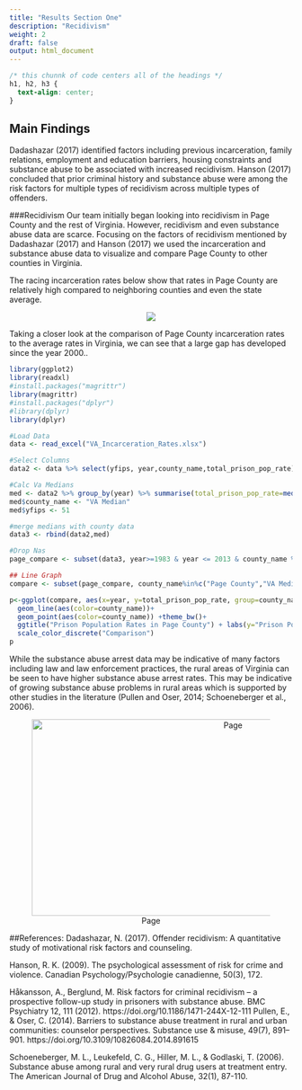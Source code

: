 ```yaml
---
title: "Results Section One"
description: "Recidivism"
weight: 2
draft: false
output: html_document
---
```


```css
/* this chunnk of code centers all of the headings */
h1, h2, h3 {
  text-align: center;
}
```

## Main Findings 

Dadashazar (2017) identified factors including previous incarceration, family relations, employment and education barriers, housing constraints and substance abuse to be associated with increased recidivism. 
Hanson (2017) concluded that prior criminal history and substance abuse were among the risk factors for multiple types of recidivism across multiple types of offenders.

###Recidivism
Our team initially began looking into recidivism in Page County and the rest of Virginia. However, recidivism and even substance abuse data are scarce. Focusing on the factors of recidivism mentioned by Dadashazar (2017) and Hanson (2017) we used the incarceration and substance abuse data to visualize and compare Page County to other counties in Virginia. 

The racing incarceration rates below show that rates in Page County are relatively high compared to neighboring counties and even the state average. 

<center>

![](/dspg20page/images/race3.gif)
</center>

Taking a closer look at the comparison of Page County incarceration rates to the average rates in Virginia, we can see that a large gap has developed since the year 2000..

```r
library(ggplot2)
library(readxl)
#install.packages("magrittr")
library(magrittr)
#install.packages("dplyr")
#library(dplyr)
library(dplyr)

#Load Data
data <- read_excel("VA_Incarceration_Rates.xlsx")

#Select Columns
data2 <- data %>% select(yfips, year,county_name,total_prison_pop_rate)

#Calc Va Medians
med <- data2 %>% group_by(year) %>% summarise(total_prison_pop_rate=median(total_prison_pop_rate, na.rm = TRUE))
med$county_name <- "VA Median"
med$yfips <- 51

#merge medians with county data
data3 <- rbind(data2,med)

#Drop Nas
page_compare <- subset(data3, year>=1983 & year <= 2013 & county_name %in% c("Greene County", "Rappahanock County", "Warren County", "VA Median", "Page County", "Rockingham County", "Madison County", "Shenandoah County"))

## Line Graph
compare <- subset(page_compare, county_name%in%c("Page County","VA Median"))

p<-ggplot(compare, aes(x=year, y=total_prison_pop_rate, group=county_name)) +
  geom_line(aes(color=county_name))+
  geom_point(aes(color=county_name)) +theme_bw()+
  ggtitle("Prison Population Rates in Page County") + labs(y="Prison Population Rate")+
  scale_color_discrete("Comparison")
p
```



While the substance abuse arrest data may be indicative of many factors including law and law enforcement practices, the rural areas of Virginia can be seen to have higher substance abuse arrest rates. This may be indicative of growing substance abuse problems in rural areas which is supported by other studies in the literature (Pullen and Oser, 2014; Schoeneberger et al., 2006).
</center>
<center>
![Page](/dspg20page/images/substance_arrests.png){width=700px height=350px}
</center>


##References:
Dadashazar, N. (2017). Offender recidivism: A quantitative study of motivational risk factors and counseling.

Hanson, R. K. (2009). The psychological assessment of risk for crime and violence. Canadian Psychology/Psychologie canadienne, 50(3), 172.

Håkansson, A., Berglund, M. Risk factors for criminal recidivism – a prospective follow-up study in prisoners with substance abuse. BMC Psychiatry 12, 111 (2012). https://doi.org/10.1186/1471-244X-12-111
Pullen, E., & Oser, C. (2014). Barriers to substance abuse treatment in rural and urban communities: counselor perspectives. Substance use & misuse, 49(7), 891–901. https://doi.org/10.3109/10826084.2014.891615

Schoeneberger, M. L., Leukefeld, C. G., Hiller, M. L., & Godlaski, T. (2006). Substance abuse among rural and very rural drug users at treatment entry. The American Journal of Drug and Alcohol Abuse, 32(1), 87-110.





